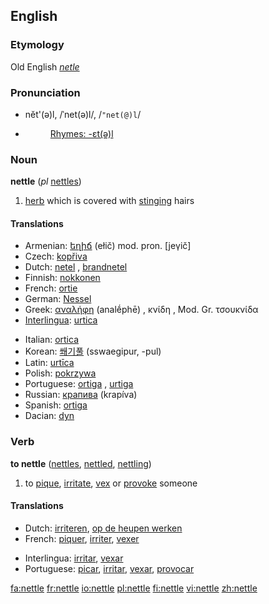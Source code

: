 ==English==

===Etymology===
Old English ''[[netle]]''

===Pronunciation===
*nĕt'(ə)l, /ˈnet(ə)l/, /<tt>"net(@)l</tt>/
*{{audio|en-us-nettle.ogg|Audio (US)}}
*:[[Rhymes:English:-ɛt(ə)l|Rhymes: -ɛt(ə)l]]

===Noun===
{{wikipedia}}
'''nettle''' (''pl'' [[nettles]])

# [[herb]] which is covered with [[sting]]ing hairs

====Translations====
{{top}}
*Armenian: [[եղիճ]] (ełič) mod. pron. [jeγič]
*Czech: [[kopřiva]] {{f}}
*Dutch: [[netel]] {{m}}, [[brandnetel]] {{m}}
*Finnish: [[nokkonen]]
*French: [[ortie]] {{f}}
*German: [[Nessel]] {{f}}
*Greek: [[αναλήφη]] (analḗphē) {{f}}, κνίδη {{f}}, Mod. Gr. τσουκνίδα {{f}}
*[[Interlingua]]: [[urtica]]
{{mid}}
*Italian: [[ortica]]
*Korean: [[쐐기풀]] (sswaegipur, -pul)
*Latin: [[urtīca]]
*Polish: [[pokrzywa]] {{f}}
*Portuguese: [[ortiga]] {{f}}, [[urtiga]] {{f}}
*Russian: [[крапива]] {{f}} (krapíva)
*Spanish: [[ortiga]]  {{f}}
*Dacian: [[dyn]]
{{bottom}}

===Verb===
'''to nettle''' ([[nettles]], [[nettled]], [[nettling]])

# to [[pique]], [[irritate]], [[vex]] or [[provoke]] someone

====Translations====
{{top}}
*Dutch: [[irriteren]], [[op de heupen werken]]
*French: [[piquer]], [[irriter]], [[vexer]]
{{mid}}
*Interlingua: [[irritar]], [[vexar]]
*Portuguese: [[picar]], [[irritar]], [[vexar]], [[provocar]]
{{bottom}}

[[fa:nettle]]
[[fr:nettle]]
[[io:nettle]]
[[pl:nettle]]
[[fi:nettle]]
[[vi:nettle]]
[[zh:nettle]]
